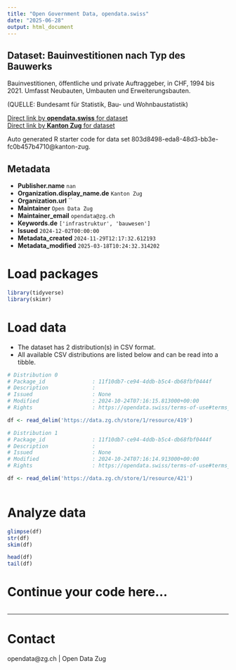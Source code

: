```yaml
---
title: "Open Government Data, opendata.swiss"
date: "2025-06-28"
output: html_document
---
```


## Dataset: Bauinvestitionen nach Typ des Bauwerks

Bauinvestitionen, öffentliche und private Auftraggeber, in CHF, 1994 bis 2021. 
Umfasst Neubauten, Umbauten und Erweiterungsbauten.

(QUELLE: Bundesamt für Statistik, Bau- und Wohnbaustatistik)

[Direct link by **opendata.swiss** for dataset](https://opendata.swiss/de/dataset/bauinvestitionen-nach-typ-des-bauwerks)<br>
[Direct link by **Kanton Zug** for dataset](https://www.zg.ch/behoerden/gesundheitsdirektion/statistikfachstelle/themen/09bau-und-wohnungswesen/bautaetigkeit-1)

Auto generated R starter code for data set 803d8498-eda8-48d3-bb3e-fc0b457b4710@kanton-zug.

## Metadata

- **Publisher.name** `nan`
- **Organization.display_name.de** `Kanton Zug`
- **Organization.url** ``
- **Maintainer** `Open Data Zug`
- **Maintainer_email** `opendata@zg.ch`
- **Keywords.de** `['infrastruktur', 'bauwesen']`
- **Issued** `2024-12-02T00:00:00`
- **Metadata_created** `2024-11-29T12:17:32.612193`
- **Metadata_modified** `2025-03-18T10:24:32.314202`


# Load packages

```r

library(tidyverse)
library(skimr)

```

# Load data

-   The dataset has 2 distribution(s) in CSV format.
-   All available CSV distributions are listed below and can be read into a tibble.

```r

# Distribution 0
# Package_id               : 11f10db7-ce94-4ddb-b5c4-db68fbf0444f
# Description              : 
# Issued                   : None
# Modified                 : 2024-10-24T07:16:15.813000+00:00
# Rights                   : https://opendata.swiss/terms-of-use#terms_by

df <- read_delim('https://data.zg.ch/store/1/resource/419')

# Distribution 1
# Package_id               : 11f10db7-ce94-4ddb-b5c4-db68fbf0444f
# Description              : 
# Issued                   : None
# Modified                 : 2024-10-24T07:16:14.913000+00:00
# Rights                   : https://opendata.swiss/terms-of-use#terms_by

df <- read_delim('https://data.zg.ch/store/1/resource/421')



```

# Analyze data

```r

glimpse(df)
str(df)
skim(df)

head(df)
tail(df)

```

# Continue your code here...

```r

```

------------------------------------------------------------------------

# Contact

opendata@zg.ch | Open Data Zug
